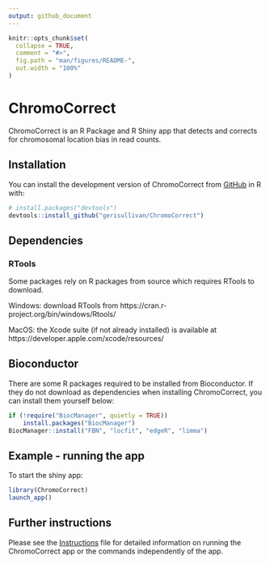 ```yaml
---
output: github_document
---
```


<!-- README.md is generated from README.Rmd. Please edit this file -->

```r
knitr::opts_chunk$set(
  collapse = TRUE,
  comment = "#>",
  fig.path = "man/figures/README-",
  out.width = "100%"
)
```

# ChromoCorrect

<!-- badges: start -->
<!-- badges: end -->

ChromoCorrect is an R Package and R Shiny app that detects and corrects for chromosomal location bias in read counts.

## Installation

You can install the development version of ChromoCorrect from [GitHub](https://github.com/) in R with:

``` r
# install.packages("devtools")
devtools::install_github("gerisullivan/ChromoCorrect")
```
## Dependencies

### RTools
Some packages rely on R packages from source which requires RTools to download. 


Windows: download RTools from https://cran.r-project.org/bin/windows/Rtools/


MacOS: the Xcode suite (if not already installed) is available at https://developer.apple.com/xcode/resources/


## Bioconductor
There are some R packages required to be installed from Bioconductor. If they do not download as dependencies when installing ChromoCorrect, you can install them yourself below:

```r
if (!require("BiocManager", quietly = TRUE))
    install.packages("BiocManager")
BiocManager::install("FBN", "locfit", "edgeR", "limma")
```


## Example - running the app

To start the shiny app:

```r
library(ChromoCorrect)
launch_app()
```

## Further instructions

Please see the [Instructions](https://htmlpreview.github.io/?https://github.com/gerisullivan/ChromoCorrect/blob/master/inst/Instructions.html) file for detailed information on running the ChromoCorrect app or the commands independently of the app.

